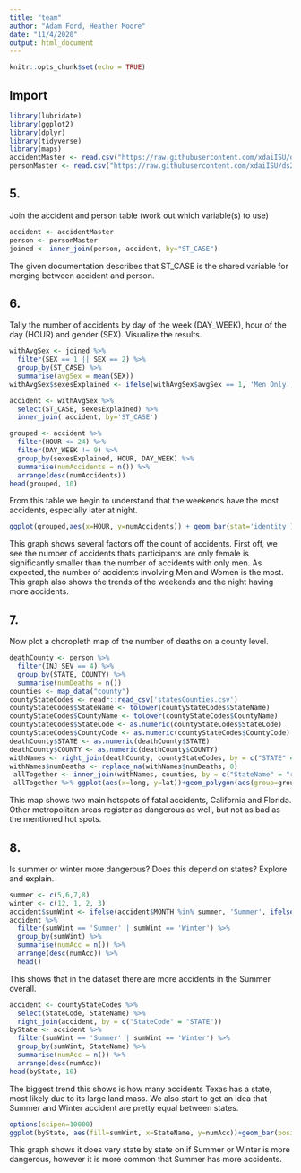 ```yaml
---
title: "team"
author: "Adam Ford, Heather Moore"
date: "11/4/2020"
output: html_document
---
```


```r
knitr::opts_chunk$set(echo = TRUE)
```

## Import
```r
library(lubridate)
library(ggplot2)
library(dplyr)
library(tidyverse)
library(maps)
accidentMaster <- read.csv("https://raw.githubusercontent.com/xdaiISU/ds202materials/master/hwlabs/fars2017/accident.csv", stringsAsFactors = FALSE)
personMaster <- read.csv("https://raw.githubusercontent.com/xdaiISU/ds202materials/master/hwlabs/fars2017/person.csv", stringsAsFactors = FALSE)
```

## 5. 
Join the accident and person table (work out which variable(s) to use)
```r
accident <- accidentMaster
person <- personMaster
joined <- inner_join(person, accident, by="ST_CASE")
```

  The given documentation describes that ST_CASE is the shared variable for merging between accident and person.
  
  
## 6. 
Tally the number of accidents by day of the week (DAY_WEEK), hour of the day (HOUR) and gender (SEX). Visualize the results.
```r
withAvgSex <- joined %>%
  filter(SEX == 1 || SEX == 2) %>%
  group_by(ST_CASE) %>%
  summarise(avgSex = mean(SEX))
withAvgSex$sexesExplained <- ifelse(withAvgSex$avgSex == 1, 'Men Only', ifelse(withAvgSex$avgSex == 2, 'Women Only', 'Men and Women'))

accident <- withAvgSex %>%
  select(ST_CASE, sexesExplained) %>%
  inner_join( accident, by='ST_CASE')

grouped <- accident %>%
  filter(HOUR <= 24) %>%
  filter(DAY_WEEK != 9) %>%
  group_by(sexesExplained, HOUR, DAY_WEEK) %>%
  summarise(numAccidents = n()) %>%
  arrange(desc(numAccidents))
head(grouped, 10)
```

  From this table we begin to understand that the weekends have the most accidents, especially later at night.
  
```r
ggplot(grouped,aes(x=HOUR, y=numAccidents)) + geom_bar(stat='identity') + facet_grid(sexesExplained~DAY_WEEK)+xlab("Number of accidents")+ylab("Hour of day")
```

  This graph shows several factors off the count of accidents. First off, we see the number of accidents thats participants are only female is significantly smaller than the number of accidents with only men. As expected, the number of accidents involving Men and Women is the most. This graph also shows the trends of the weekends and the night having more accidents.
  
## 7. 
Now plot a choropleth map of the number of deaths on a county level.
```r
deathCounty <- person %>%
  filter(INJ_SEV == 4) %>%
  group_by(STATE, COUNTY) %>%
  summarise(numDeaths = n())
counties <- map_data("county")
countyStateCodes <- readr::read_csv('statesCounties.csv')
countyStateCodes$StateName <- tolower(countyStateCodes$StateName)
countyStateCodes$CountyName <- tolower(countyStateCodes$CountyName)
countyStateCodes$StateCode <- as.numeric(countyStateCodes$StateCode)
countyStateCodes$CountyCode <- as.numeric(countyStateCodes$CountyCode)
deathCounty$STATE <- as.numeric(deathCounty$STATE)
deathCounty$COUNTY <- as.numeric(deathCounty$COUNTY)
withNames <- right_join(deathCounty, countyStateCodes, by = c("STATE" = "StateCode", "COUNTY" = "CountyCode"))
withNames$numDeaths <- replace_na(withNames$numDeaths, 0)
 allTogether <- inner_join(withNames, counties, by = c("StateName" = "region", "CountyName" = "subregion"))
 allTogether %>% ggplot(aes(x=long, y=lat))+geom_polygon(aes(group=group, fill=numDeaths))+scale_fill_distiller(name="Number of Deaths per county", palette = "Set3")
```

  This map shows two main hotspots of fatal accidents, California and Florida. Other metropolitan areas register as dangerous as well, but not as bad as the mentioned hot spots.
  
## 8. 
Is summer or winter more dangerous? Does this depend on states? Explore and explain.
```r
summer <- c(5,6,7,8)
winter <- c(12, 1, 2, 3)
accident$sumWint <- ifelse(accident$MONTH %in% summer, 'Summer', ifelse(accident$MONTH %in% winter, 'Winter', 'Neither') )
accident %>% 
  filter(sumWint == 'Summer' | sumWint == 'Winter') %>%
  group_by(sumWint) %>%
  summarise(numAcc = n()) %>%
  arrange(desc(numAcc)) %>%
  head()
```

  This shows that in the dataset there are more accidents in the Summer overall.
  
```r
accident <- countyStateCodes %>%
  select(StateCode, StateName) %>%
  right_join(accident, by = c("StateCode" = "STATE"))
byState <- accident %>% 
  filter(sumWint == 'Summer' | sumWint == 'Winter') %>%
  group_by(sumWint, StateName) %>%
  summarise(numAcc = n()) %>%
  arrange(desc(numAcc))
head(byState, 10)
```

  The biggest trend this shows is how many accidents Texas has a state, most likely due to its large land mass. We also start to get an idea that Summer and Winter accident are pretty equal between states.
  
  
```r
options(scipen=10000)
ggplot(byState, aes(fill=sumWint, x=StateName, y=numAcc))+geom_bar(position='dodge', stat='identity')+theme(axis.text.x = element_text(angle = 90))+labs(fill = "Season")+xlab("State Name")+ylab("Number of Accidents")
```

  This graph shows it does vary state by state on if Summer or Winter is more dangerous, however it is more common that Summer has more accidents.
